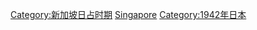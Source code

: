 {{Commons category|1942 in Singapore}}
{{Year in country category|1|9|4|2|新加坡|亞洲||}}
[[Category:新加坡日占时期|Category:新加坡日占时期]]
[[Category:1942年英國|Singapore]]
[[Category:1942年日本|Category:1942年日本]]